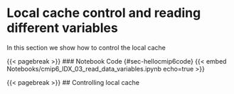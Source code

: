 # Local cache control and reading different variables

In this section we show how to control the local cache




{{< pagebreak >}}
### Notebook Code {#sec-hellocmip6code}
{{< embed Notebooks/cmip6_IDX_03_read_data_variables.ipynb echo=true >}}



{{< pagebreak >}}
## Controlling local cache




